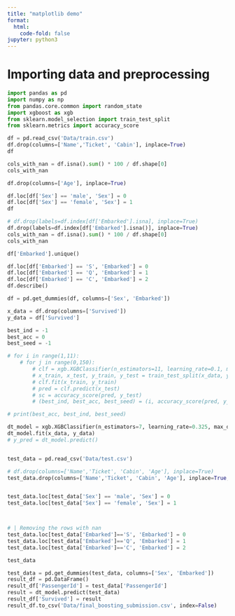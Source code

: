 ```yaml
---
title: "matplotlib demo"
format:
  html:
    code-fold: false
jupyter: python3
---
```


# Importing data and preprocessing 
```python
import pandas as pd
import numpy as np
from pandas.core.common import random_state
import xgboost as xgb
from sklearn.model_selection import train_test_split
from sklearn.metrics import accuracy_score
```



```python
df = pd.read_csv('Data/train.csv')
df.drop(columns=['Name','Ticket', 'Cabin'], inplace=True)
df
```


```python
cols_with_nan = df.isna().sum() * 100 / df.shape[0]
cols_with_nan
```
```python
df.drop(columns=['Age'], inplace=True)
```

```python
df.loc[df['Sex'] == 'male', 'Sex'] = 0
df.loc[df['Sex'] == 'female', 'Sex'] = 1
df
```

```python
# df.drop(labels=df.index[df['Embarked'].isna], inplace=True)
df.drop(labels=df.index[df['Embarked'].isna()], inplace=True)
cols_with_nan = df.isna().sum() * 100 / df.shape[0]
cols_with_nan
```


```python
df['Embarked'].unique()
```


```python
df.loc[df['Embarked'] == 'S', 'Embarked'] = 0
df.loc[df['Embarked'] == 'Q', 'Embarked'] = 1
df.loc[df['Embarked'] == 'C', 'Embarked'] = 2
df.describe()
```


```python
df = pd.get_dummies(df, columns=['Sex', 'Embarked'])

x_data = df.drop(columns=['Survived'])
y_data = df['Survived']

best_ind = -1
best_acc = 0
best_seed = -1

# for i in range(1,11):
    # for j in range(0,150):
        # clf = xgb.XGBClassifier(n_estimators=11, learning_rate=0.1, max_depth=i, random_state=j, enable_categorical=True)
        # x_train, x_test, y_train, y_test = train_test_split(x_data, y_data, test_size=0.2, random_state=27+i)
        # clf.fit(x_train, y_train)
        # pred = clf.predict(x_test)
        # sc = accuracy_score(pred, y_test)
        # (best_ind, best_acc, best_seed) = (i, accuracy_score(pred, y_test), j) if sc > best_acc else (best_ind, best_acc, j)

# print(best_acc, best_ind, best_seed)
```

```python

dt_model = xgb.XGBClassifier(n_estimators=7, learning_rate=0.325, max_depth=7, random_state=1, enable_categorical=True)
dt_model.fit(x_data, y_data)
# y_pred = dt_model.predict()


test_data = pd.read_csv('Data/test.csv')

# df.drop(columns=['Name','Ticket', 'Cabin', 'Age'], inplace=True)
test_data.drop(columns=['Name','Ticket', 'Cabin', 'Age'], inplace=True, errors='ignore')


test_data.loc[test_data['Sex'] == 'male', 'Sex'] = 0
test_data.loc[test_data['Sex'] == 'female', 'Sex'] = 1



# | Removing the rows with nan 
test_data.loc[test_data['Embarked']=='S', 'Embarked'] = 0
test_data.loc[test_data['Embarked']=='Q', 'Embarked'] = 1
test_data.loc[test_data['Embarked']=='C', 'Embarked'] = 2

test_data
```

```python
test_data = pd.get_dummies(test_data, columns=['Sex', 'Embarked'])
result_df = pd.DataFrame()
result_df['PassengerId'] = test_data['PassengerId']
result = dt_model.predict(test_data)
result_df['Survived'] = result
result_df.to_csv('Data/final_boosting_submission.csv', index=False)

```

